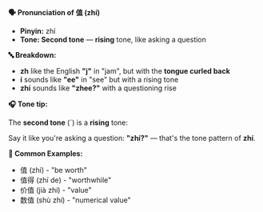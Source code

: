 **🗣️ Pronunciation of 值 (zhí)**

- **Pinyin:** zhí
- **Tone: Second tone** — **rising** tone, like asking a question

**🔤 Breakdown:**

- **zh** like the English **"j"** in "jam", but with the **tongue curled back**
- **í** sounds like **"ee"** in "see" but with a rising tone
- **zhí** sounds like **"zhee?"** with a questioning rise

**🎧 Tone tip:**

The **second tone** (´) is a **rising** tone:

Say it like you're asking a question: **"zhí?"** — that's the tone pattern of **zhí**.

**📝 Common Examples:**

- 值 (zhí) - "be worth"
- 值得 (zhí de) - "worthwhile"
- 价值 (jià zhí) - "value"
- 数值 (shù zhí) - "numerical value"
